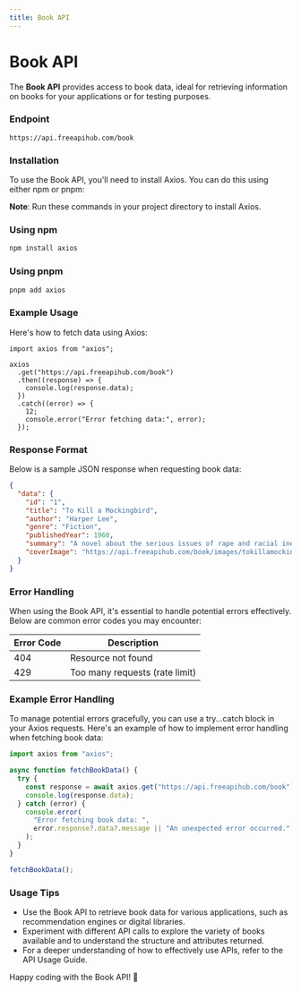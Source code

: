 ```yaml
---
title: Book API
---
```


# Book API

The **Book API** provides access to book data, ideal for retrieving information on books for your applications or for testing purposes.

### Endpoint

```shell
https://api.freeapihub.com/book
```

### Installation

To use the Book API, you'll need to install Axios. You can do this using either npm or pnpm:

**Note**: Run these commands in your project directory to install Axios.

### Using npm

```bash
npm install axios
```

### Using pnpm

```bash
pnpm add axios
```

### Example Usage

Here's how to fetch data using Axios:

```tsx
import axios from "axios";

axios
  .get("https://api.freeapihub.com/book")
  .then((response) => {
    console.log(response.data);
  })
  .catch((error) => {
    12;
    console.error("Error fetching data:", error);
  });
```

### Response Format

Below is a sample JSON response when requesting book data:

```json
{
  "data": {
    "id": "1",
    "title": "To Kill a Mockingbird",
    "author": "Harper Lee",
    "genre": "Fiction",
    "publishedYear": 1960,
    "summary": "A novel about the serious issues of rape and racial inequality in the American South, seen through the eyes of a young girl.",
    "coverImage": "https://api.freeapihub.com/book/images/tokillamockingbird.jpg"
  }
}
```

### Error Handling

When using the Book API, it's essential to handle potential errors effectively. Below are common error codes you may encounter:

| Error Code | Description                    |
| ---------- | ------------------------------ |
| 404        | Resource not found             |
| 429        | Too many requests (rate limit) |

### Example Error Handling

To manage potential errors gracefully, you can use a try...catch block in your Axios requests. Here's an example of how to implement error handling when fetching book data:

```javascript
import axios from "axios";

async function fetchBookData() {
  try {
    const response = await axios.get("https://api.freeapihub.com/book");
    console.log(response.data);
  } catch (error) {
    console.error(
      "Error fetching book data: ",
      error.response?.data?.message || "An unexpected error occurred."
    );
  }
}

fetchBookData();
```

### Usage Tips

- Use the Book API to retrieve book data for various applications, such as recommendation engines or digital libraries.
- Experiment with different API calls to explore the variety of books available and to understand the structure and attributes returned.
- For a deeper understanding of how to effectively use APIs, refer to the API Usage Guide.

Happy coding with the Book API! 🎉
